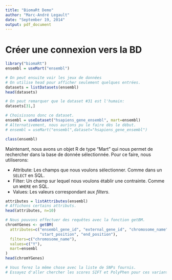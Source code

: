 ```yaml
---
title: "BiomaRt Demo"
author: "Marc-André Legault"
date: "September 19, 2014"
output: pdf_document
---
```


# Créer une connexion vers la BD

```r
library("biomaRt")
ensembl = useMart("ensembl")

# On peut ensuite voir les jeux de données
# On utilise head pour afficher seulement quelques entrées.
datasets = listDatasets(ensembl)
head(datasets)

# On peut remarquer que le dataset #31 est l'humain:
datasets[31,]

# Choisissons donc ce dataset.
ensembl = useDataset("hsapiens_gene_ensembl", mart=ensembl)
# Alternativement, nous aurions pu le faire dès le début.
# ensembl = useMart("ensembl",dataset="hsapiens_gene_ensembl")

class(ensembl)

```

Maintenant, nous avons un objet R de type "Mart" qui nous permet de rechercher dans la base de donnée sélectionnée. Pour ce faire, nous utiliserons:

- Attribute: Les champs que nous voulons sélectionner. Comme dans un `SELECT` en SQL.
- Filter: Un champ sur lequel nous voulons établir une contrainte. Comme un `WHERE` en SQL.
- Values: Les valeurs correspondant aux _filters_.

```r

attributes = listAttributes(ensembl)
# Affichons certains attributs.
head(attributes, n=10)

# Nous pouvons effectuer des requêtes avec la fonction getBM.
chromYGenes <- getBM(
  attributes=c("ensembl_gene_id", "external_gene_id", "chromosome_name", 
               "start_position", "end_position"),
  filters=c("chromosome_name"),
  values=c("Y"),
  mart=ensembl
)
head(chromYGenes)

# Vous ferez la même chose avec la liste de SNPs fournis. 
# Essayez d'aller chercher les scores SIFT et PolyPhen pour ces variants.

```
